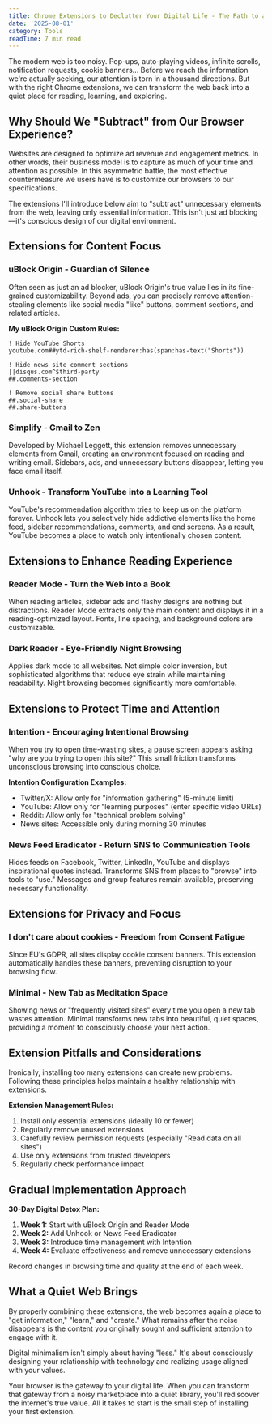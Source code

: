 ```yaml
---
title: Chrome Extensions to Declutter Your Digital Life - The Path to a Quieter Web
date: '2025-08-01'
category: Tools
readTime: 7 min read
---
```


The modern web is too noisy. Pop-ups, auto-playing videos, infinite scrolls, notification requests, cookie banners... Before we reach the information we're actually seeking, our attention is torn in a thousand directions. But with the right Chrome extensions, we can transform the web back into a quiet place for reading, learning, and exploring.

## Why Should We "Subtract" from Our Browser Experience?

Websites are designed to optimize ad revenue and engagement metrics. In other words, their business model is to capture as much of your time and attention as possible. In this asymmetric battle, the most effective countermeasure we users have is to customize our browsers to our specifications.

The extensions I'll introduce below aim to "subtract" unnecessary elements from the web, leaving only essential information. This isn't just ad blocking—it's conscious design of our digital environment.

## Extensions for Content Focus

### uBlock Origin - Guardian of Silence

Often seen as just an ad blocker, uBlock Origin's true value lies in its fine-grained customizability. Beyond ads, you can precisely remove attention-stealing elements like social media "like" buttons, comment sections, and related articles.

**My uBlock Origin Custom Rules:**

```
! Hide YouTube Shorts
youtube.com##ytd-rich-shelf-renderer:has(span:has-text("Shorts"))

! Hide news site comment sections
||disqus.com^$third-party
##.comments-section

! Remove social share buttons
##.social-share
##.share-buttons
```

### Simplify - Gmail to Zen

Developed by Michael Leggett, this extension removes unnecessary elements from Gmail, creating an environment focused on reading and writing email. Sidebars, ads, and unnecessary buttons disappear, letting you face email itself.

### Unhook - Transform YouTube into a Learning Tool

YouTube's recommendation algorithm tries to keep us on the platform forever. Unhook lets you selectively hide addictive elements like the home feed, sidebar recommendations, comments, and end screens. As a result, YouTube becomes a place to watch only intentionally chosen content.

## Extensions to Enhance Reading Experience

### Reader Mode - Turn the Web into a Book

When reading articles, sidebar ads and flashy designs are nothing but distractions. Reader Mode extracts only the main content and displays it in a reading-optimized layout. Fonts, line spacing, and background colors are customizable.

### Dark Reader - Eye-Friendly Night Browsing

Applies dark mode to all websites. Not simple color inversion, but sophisticated algorithms that reduce eye strain while maintaining readability. Night browsing becomes significantly more comfortable.

## Extensions to Protect Time and Attention

### Intention - Encouraging Intentional Browsing

When you try to open time-wasting sites, a pause screen appears asking "why are you trying to open this site?" This small friction transforms unconscious browsing into conscious choice.

**Intention Configuration Examples:**

- Twitter/X: Allow only for "information gathering" (5-minute limit)
- YouTube: Allow only for "learning purposes" (enter specific video URLs)
- Reddit: Allow only for "technical problem solving"
- News sites: Accessible only during morning 30 minutes

### News Feed Eradicator - Return SNS to Communication Tools

Hides feeds on Facebook, Twitter, LinkedIn, YouTube and displays inspirational quotes instead. Transforms SNS from places to "browse" into tools to "use." Messages and group features remain available, preserving necessary functionality.

## Extensions for Privacy and Focus

### I don't care about cookies - Freedom from Consent Fatigue

Since EU's GDPR, all sites display cookie consent banners. This extension automatically handles these banners, preventing disruption to your browsing flow.

### Minimal - New Tab as Meditation Space

Showing news or "frequently visited sites" every time you open a new tab wastes attention. Minimal transforms new tabs into beautiful, quiet spaces, providing a moment to consciously choose your next action.

## Extension Pitfalls and Considerations

Ironically, installing too many extensions can create new problems. Following these principles helps maintain a healthy relationship with extensions.

**Extension Management Rules:**

1. Install only essential extensions (ideally 10 or fewer)
2. Regularly remove unused extensions
3. Carefully review permission requests (especially "Read data on all sites")
4. Use only extensions from trusted developers
5. Regularly check performance impact

## Gradual Implementation Approach

**30-Day Digital Detox Plan:**

1. **Week 1:** Start with uBlock Origin and Reader Mode
2. **Week 2:** Add Unhook or News Feed Eradicator
3. **Week 3:** Introduce time management with Intention
4. **Week 4:** Evaluate effectiveness and remove unnecessary extensions

Record changes in browsing time and quality at the end of each week.

## What a Quiet Web Brings

By properly combining these extensions, the web becomes again a place to "get information," "learn," and "create." What remains after the noise disappears is the content you originally sought and sufficient attention to engage with it.

Digital minimalism isn't simply about having "less." It's about consciously designing your relationship with technology and realizing usage aligned with your values.

Your browser is the gateway to your digital life. When you can transform that gateway from a noisy marketplace into a quiet library, you'll rediscover the internet's true value. All it takes to start is the small step of installing your first extension.
